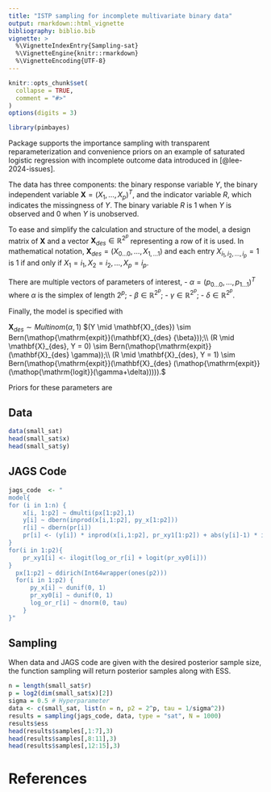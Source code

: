 ```yaml
---
title: "ISTP sampling for incomplete multivariate binary data"
output: rmarkdown::html_vignette
bibliography: biblio.bib  
vignette: >
  %\VignetteIndexEntry{Sampling-sat}
  %\VignetteEngine{knitr::rmarkdown}
  %\VignetteEncoding{UTF-8}
---
```

\newcommand{\xdes}{\mathbf{X}_{des}}
\DeclareMathOperator{\logit}{logit}
\DeclareMathOperator{\expit}{expit}

```r
knitr::opts_chunk$set(
  collapse = TRUE,
  comment = "#>"
)
options(digits = 3)
```

```r
library(pimbayes)
```

Package \texttt{istp} supports the importance sampling with transparent reparameterization and convenience priors on an example of saturated logistic regression with incomplete outcome data introduced in [@lee-2024-issues].

The data has three components: the binary response variable $Y$, the binary independent variable $\mathbf{X}  = (X_1, \dots, X_p)^T$, and the indicator variable $R$, which indicates the missingness of $Y$. The binary variable $R$ is 1 when $Y$ is observed and $0$ when $Y$ is unobserved.

To ease and simplify the calculation and structure of the model, a design matrix of $\mathbf{X}$ and a vector $\xdes \in \mathbb{R}^{2^p}$ representing a row of it is used.
In mathematical notation, $\xdes  = (X_{0\dots0},\dots,X_{1,\dots1})$ and each entry $X_{i_{1},i_{2},\dots ,i_{p}} = 1$ is 1 if and only if $X_{1} = i_1, X_2 = i_{2}, \dots, X_p = i_p$.


\newcommand{\bbR}{\mathbb{R}}

There are multiple vectors of parameters of interest,
- $\alpha  = (p_{0\dots0}, \dots,p_{1\dots1})^T$ where  $\alpha$ is the simplex of length $2^p$;
- $\beta  \in \mathbb{R}^{2^p};$
- $\gamma \in \mathbb{R}^{2^p};$
- $\delta \in \mathbb{R}^{2^p}.$

Finally, the model is specified with

$\mathbf{X}_{des}  \sim Multinom(\alpha,1)$
$(Y \mid \mathbf{X}_{des})  \sim Bern(\expit(\mathbf{X}_{des} {\beta}));\\
(R \mid \mathbf{X}_{des}, Y = 0)
 \sim Bern(\expit(\mathbf{X}_{des} \gamma));\\
(R \mid \mathbf{X}_{des}, Y = 1)
 \sim Bern(\expit(\mathbf{X}_{des} (\expit(\logit(\gamma+\delta))))).$
 
Priors for these parameters are
\begin{equation}
\begin{aligned}
        \alpha & \sim Dir(\mathbf{1}_{2^p}), &  \\
        \beta_{i} & \sim Unif(0,1) & (i = 0, \dots ,2^p-1), \\
        \gamma_{i} & \sim Unif(0,1) & (i = 0, \dots ,2^p-1), \\
    \delta_{i} & \sim Normal(0, \sigma^2) &  (i = 0, \dots ,2^p-1). 
\end{aligned}
\end{equation}


## Data


```r
data(small_sat)
head(small_sat$x)
head(small_sat$y)
```

## JAGS Code

```r
jags_code  <- "
model{
for (i in 1:n) {
    x[i, 1:p2] ~ dmulti(px[1:p2],1)
    y[i] ~ dbern(inprod(x[i,1:p2], py_x[1:p2]))
    r[i] ~ dbern(pr[i])
    pr[i] <- (y[i]) * inprod(x[i,1:p2], pr_xy1[1:p2]) + abs(y[i]-1) * inprod(x[i,1:p2], pr_xy0[1:p2])
}
for(i in 1:p2){
    pr_xy1[i] <- ilogit(log_or_r[i] + logit(pr_xy0[i]))
}
  px[1:p2] ~ ddirich(Int64wrapper(ones(p2)))
  for(i in 1:p2) {
      py_x[i] ~ dunif(0, 1)
      pr_xy0[i] ~ dunif(0, 1)
      log_or_r[i] ~ dnorm(0, tau)
    }
}"
```


## Sampling

When data and JAGS code are given with the desired posterior sample size, the function sampling will return posterior samples along with ESS.

```r
n = length(small_sat$r)
p = log2(dim(small_sat$x)[2])
sigma = 0.5 # Hyperparameter
data <- c(small_sat, list(n = n, p2 = 2^p, tau = 1/sigma^2))
results = sampling(jags_code, data, type = "sat", N = 1000)
results$ess
head(results$samples[,1:7],3)
head(results$samples[,8:11],3)
head(results$samples[,12:15],3)
```



# References


